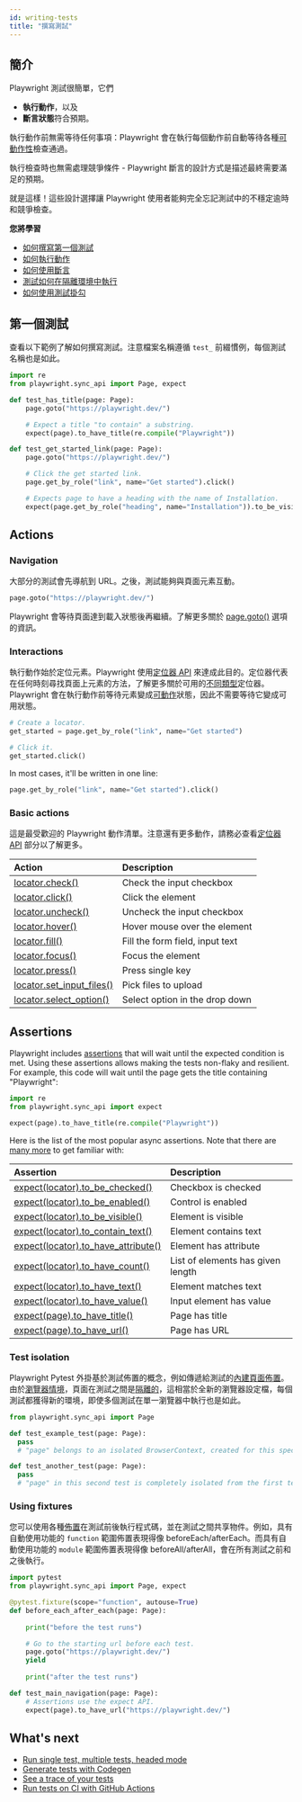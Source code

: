 ```yaml
---
id: writing-tests
title: "撰寫測試"
---
```


## 簡介

Playwright 測試很簡單，它們
- **執行動作**，以及
- **斷言狀態**符合預期。

執行動作前無需等待任何事項：Playwright 會在執行每個動作前自動等待各種[可動作性](./actionability.mdx)檢查通過。

執行檢查時也無需處理競爭條件 - Playwright 斷言的設計方式是描述最終需要滿足的預期。

就是這樣！這些設計選擇讓 Playwright 使用者能夠完全忘記測試中的不穩定逾時和競爭檢查。

**您將學習**
- [如何撰寫第一個測試](/writing-tests.mdx#first-test)
- [如何執行動作](/writing-tests.mdx#actions)
- [如何使用斷言](/writing-tests.mdx#assertions)
- [測試如何在隔離環境中執行](/writing-tests.mdx#test-isolation)
- [如何使用測試掛勾](/writing-tests.mdx#using-fixtures)

## 第一個測試

查看以下範例了解如何撰寫測試。注意檔案名稱遵循 `test_` 前綴慣例，每個測試名稱也是如此。

```python title="test_example.py"
import re
from playwright.sync_api import Page, expect

def test_has_title(page: Page):
    page.goto("https://playwright.dev/")

    # Expect a title "to contain" a substring.
    expect(page).to_have_title(re.compile("Playwright"))

def test_get_started_link(page: Page):
    page.goto("https://playwright.dev/")

    # Click the get started link.
    page.get_by_role("link", name="Get started").click()

    # Expects page to have a heading with the name of Installation.
    expect(page.get_by_role("heading", name="Installation")).to_be_visible()
```

## Actions

### Navigation

大部分的測試會先導航到 URL。之後，測試能夠與頁面元素互動。

```python
page.goto("https://playwright.dev/")
```

Playwright 會等待頁面達到載入狀態後再繼續。了解更多關於 [page.goto()](/api/class-page.mdx#page-goto) 選項的資訊。

### Interactions

執行動作始於定位元素。Playwright 使用[定位器 API](./locators.mdx) 來達成此目的。定位器代表在任何時刻尋找頁面上元素的方法，了解更多關於可用的[不同類型](./locators.mdx)定位器。Playwright 會在執行動作前等待元素變成[可動作](./actionability.mdx)狀態，因此不需要等待它變成可用狀態。

```python
# Create a locator.
get_started = page.get_by_role("link", name="Get started")

# Click it.
get_started.click()
```

In most cases, it'll be written in one line:

```python
page.get_by_role("link", name="Get started").click()
```

### Basic actions

這是最受歡迎的 Playwright 動作清單。注意還有更多動作，請務必查看[定位器 API](./api/class-locator.mdx) 部分以了解更多。

| Action | Description |
| :- | :- |
| [locator.check()](/api/class-locator.mdx#locator-check) | Check the input checkbox |
| [locator.click()](/api/class-locator.mdx#locator-click) | Click the element |
| [locator.uncheck()](/api/class-locator.mdx#locator-uncheck) | Uncheck the input checkbox |
| [locator.hover()](/api/class-locator.mdx#locator-hover) | Hover mouse over the element |
| [locator.fill()](/api/class-locator.mdx#locator-fill) | Fill the form field, input text |
| [locator.focus()](/api/class-locator.mdx#locator-focus) | Focus the element |
| [locator.press()](/api/class-locator.mdx#locator-press) | Press single key |
| [locator.set_input_files()](/api/class-locator.mdx#locator-set-input-files) | Pick files to upload |
| [locator.select_option()](/api/class-locator.mdx#locator-select-option) | Select option in the drop down |

## Assertions

Playwright includes [assertions](./test-assertions.mdx) that will wait until the expected condition is met. Using these assertions allows making the tests non-flaky and resilient. For example, this code will wait until the page gets the title containing "Playwright":

```python
import re
from playwright.sync_api import expect

expect(page).to_have_title(re.compile("Playwright"))
```

Here is the list of the most popular async assertions. Note that there are [many more](./test-assertions.mdx) to get familiar with:

| Assertion | Description |
| :- | :- |
| [expect(locator).to_be_checked()](/api/class-locatorassertions.mdx#locator-assertions-to-be-checked) | Checkbox is checked |
| [expect(locator).to_be_enabled()](/api/class-locatorassertions.mdx#locator-assertions-to-be-enabled) | Control is enabled |
| [expect(locator).to_be_visible()](/api/class-locatorassertions.mdx#locator-assertions-to-be-visible) | Element is visible |
| [expect(locator).to_contain_text()](/api/class-locatorassertions.mdx#locator-assertions-to-contain-text) | Element contains text |
| [expect(locator).to_have_attribute()](/api/class-locatorassertions.mdx#locator-assertions-to-have-attribute) | Element has attribute |
| [expect(locator).to_have_count()](/api/class-locatorassertions.mdx#locator-assertions-to-have-count) | List of elements has given length |
| [expect(locator).to_have_text()](/api/class-locatorassertions.mdx#locator-assertions-to-have-text) | Element matches text |
| [expect(locator).to_have_value()](/api/class-locatorassertions.mdx#locator-assertions-to-have-value) | Input element has value |
| [expect(page).to_have_title()](/api/class-pageassertions.mdx#page-assertions-to-have-title) | Page has title |
| [expect(page).to_have_url()](/api/class-pageassertions.mdx#page-assertions-to-have-url) | Page has URL |

### Test isolation

Playwright Pytest 外掛基於測試佈置的概念，例如傳遞給測試的[內建頁面佈置](./test-runners.mdx)。由於[瀏覽器情境](./browser-contexts)，頁面在測試之間是[隔離的](./browser-contexts)，這相當於全新的瀏覽器設定檔，每個測試都獲得新的環境，即使多個測試在單一瀏覽器中執行也是如此。

```python title="test_example.py"
from playwright.sync_api import Page

def test_example_test(page: Page):
  pass
  # "page" belongs to an isolated BrowserContext, created for this specific test.

def test_another_test(page: Page):
  pass
  # "page" in this second test is completely isolated from the first test.
```

### Using fixtures

您可以使用各種[佈置](https://docs.pytest.org/en/6.2.x/fixture.html#autouse-fixtures-fixtures-you-don-t-have-to-request)在測試前後執行程式碼，並在測試之間共享物件。例如，具有自動使用功能的 `function` 範圍佈置表現得像 beforeEach/afterEach。而具有自動使用功能的 `module` 範圍佈置表現得像 beforeAll/afterAll，會在所有測試之前和之後執行。

```python title="test_example.py"
import pytest
from playwright.sync_api import Page, expect

@pytest.fixture(scope="function", autouse=True)
def before_each_after_each(page: Page):
    
    print("before the test runs")

    # Go to the starting url before each test.
    page.goto("https://playwright.dev/")
    yield
    
    print("after the test runs")

def test_main_navigation(page: Page):
    # Assertions use the expect API.
    expect(page).to_have_url("https://playwright.dev/")
```

## What's next
- [Run single test, multiple tests, headed mode](./running-tests.mdx)
- [Generate tests with Codegen](./codegen-intro.mdx)
- [See a trace of your tests](./trace-viewer-intro.mdx)
- [Run tests on CI with GitHub Actions](./ci-intro.mdx)


[Accessibility]: /api/class-accessibility.mdx "Accessibility"
[APIRequest]: /api/class-apirequest.mdx "APIRequest"
[APIRequestContext]: /api/class-apirequestcontext.mdx "APIRequestContext"
[APIResponse]: /api/class-apiresponse.mdx "APIResponse"
[APIResponseAssertions]: /api/class-apiresponseassertions.mdx "APIResponseAssertions"
[Browser]: /api/class-browser.mdx "Browser"
[BrowserContext]: /api/class-browsercontext.mdx "BrowserContext"
[BrowserType]: /api/class-browsertype.mdx "BrowserType"
[CDPSession]: /api/class-cdpsession.mdx "CDPSession"
[Clock]: /api/class-clock.mdx "Clock"
[ConsoleMessage]: /api/class-consolemessage.mdx "ConsoleMessage"
[Dialog]: /api/class-dialog.mdx "Dialog"
[Download]: /api/class-download.mdx "Download"
[ElementHandle]: /api/class-elementhandle.mdx "ElementHandle"
[Error]: /api/class-error.mdx "Error"
[FileChooser]: /api/class-filechooser.mdx "FileChooser"
[Frame]: /api/class-frame.mdx "Frame"
[FrameLocator]: /api/class-framelocator.mdx "FrameLocator"
[JSHandle]: /api/class-jshandle.mdx "JSHandle"
[Keyboard]: /api/class-keyboard.mdx "Keyboard"
[Locator]: /api/class-locator.mdx "Locator"
[LocatorAssertions]: /api/class-locatorassertions.mdx "LocatorAssertions"
[Mouse]: /api/class-mouse.mdx "Mouse"
[Page]: /api/class-page.mdx "Page"
[PageAssertions]: /api/class-pageassertions.mdx "PageAssertions"
[Playwright]: /api/class-playwright.mdx "Playwright"
[Request]: /api/class-request.mdx "Request"
[Response]: /api/class-response.mdx "Response"
[Route]: /api/class-route.mdx "Route"
[Selectors]: /api/class-selectors.mdx "Selectors"
[TimeoutError]: /api/class-timeouterror.mdx "TimeoutError"
[Touchscreen]: /api/class-touchscreen.mdx "Touchscreen"
[Tracing]: /api/class-tracing.mdx "Tracing"
[Video]: /api/class-video.mdx "Video"
[WebError]: /api/class-weberror.mdx "WebError"
[WebSocket]: /api/class-websocket.mdx "WebSocket"
[WebSocketRoute]: /api/class-websocketroute.mdx "WebSocketRoute"
[Worker]: /api/class-worker.mdx "Worker"
[Element]: https://developer.mozilla.org/en-US/docs/Web/API/element "Element"
[EvaluationArgument]: /evaluating.mdx#evaluation-argument "EvaluationArgument"
[Promise]: https://developer.mozilla.org/en-US/docs/Web/JavaScript/Reference/Global_Objects/Promise "Promise"
[iterator]: https://developer.mozilla.org/en-US/docs/Web/JavaScript/Reference/Iteration_protocols "Iterator"
[origin]: https://developer.mozilla.org/en-US/docs/Glossary/Origin "Origin"
[selector]: https://developer.mozilla.org/en-US/docs/Web/CSS/CSS_Selectors "selector"
[Serializable]: https://developer.mozilla.org/en-US/docs/Web/JavaScript/Reference/Global_Objects/JSON/stringify#Description "Serializable"
[UIEvent.detail]: https://developer.mozilla.org/en-US/docs/Web/API/UIEvent/detail "UIEvent.detail"
[UnixTime]: https://en.wikipedia.org/wiki/Unix_time "Unix Time"
[xpath]: https://developer.mozilla.org/en-US/docs/Web/XPath "xpath"

[Any]: https://docs.python.org/3/library/typing.html#typing.Any "Any"
[bool]: https://docs.python.org/3/library/stdtypes.html "bool"
[bytes]: https://docs.python.org/3/library/stdtypes.html#bytes "bytes"
[Callable]: https://docs.python.org/3/library/typing.html#typing.Callable "Callable"
[EventContextManager]: https://docs.python.org/3/reference/datamodel.html#context-managers "Event context manager"
[EventEmitter]: https://pyee.readthedocs.io/en/latest/#pyee.BaseEventEmitter "EventEmitter"
[Exception]: https://docs.python.org/3/library/exceptions.html#Exception "Exception"
[Dict]: https://docs.python.org/3/library/typing.html#typing.Dict "Dict"
[float]: https://docs.python.org/3/library/stdtypes.html#numeric-types-int-float-complex "float"
[int]: https://docs.python.org/3/library/stdtypes.html#numeric-types-int-float-complex "int"
[List]: https://docs.python.org/3/library/typing.html#typing.List "List"
[NoneType]: https://docs.python.org/3/library/constants.html#None "None"
[Pattern]: https://docs.python.org/3/library/re.html "Pattern"
[URL]: https://en.wikipedia.org/wiki/URL "URL"
[pathlib.Path]: https://realpython.com/python-pathlib/ "pathlib.Path"
[str]: https://docs.python.org/3/library/stdtypes.html#text-sequence-type-str "str"
[Union]: https://docs.python.org/3/library/typing.html#typing.Union "Union"
[datetime]: https://docs.python.org/3/library/datetime.html#datetime.datetime "datetime"

[all available image tags]: https://mcr.microsoft.com/en-us/product/playwright/python/about "all available image tags"
[Microsoft Artifact Registry]: https://mcr.microsoft.com/en-us/product/playwright/python/about "Microsoft Artifact Registry"
[Dockerfile.noble]: https://github.com/microsoft/playwright-python/blob/main/utils/docker/Dockerfile.noble "Dockerfile.noble"
